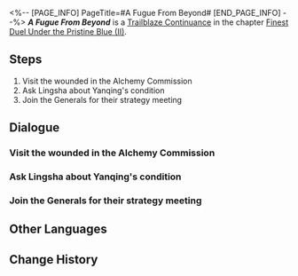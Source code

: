 <%-- [PAGE_INFO]
PageTitle=#A Fugue From Beyond#
[END_PAGE_INFO] --%>
{{Stub|Dialogue.}}
{{Mission Infobox
|id            = 2022308
|title         = 
|image         = Mission A Fugue From Beyond.png{{subst:void|<!--$UPLOAD:<<SpriteOutput/Chronicle/2022308.png>-<Mission A Fugue From Beyond.png>-<Fate's Atlas Images>>-->}}
|type          = Trailblaze Continuance
|event_name    = 
|chapter       = Finest Duel Under the Pristine Blue (II)
|requirements  = [[Trailblaze Continuance]] ''[[Ebb of Past Sins]]'' completed
|summary       = With the storm subsided and everything returning to peace, the Trailblazer visits injured friends in the Alchemy Commission. Meanwhile, in the Seat of Divine Foresight, the three Arbiter-Generals gather once more to discuss a war that concerns everyone.
|characters    = Trailblazer
|startLocation = [[The Xianzhou Luofu]] - [[Alchemy Commission]]
|world         = The Xianzhou Luofu
|area          = Alchemy Commission
|prev          = Ebb of Past Sins
|next          = 
|rewards       = Trailblaze EXP*400; Stellar Jade*50; Refined Aether*5; Lost Crystal*6; Credit*30,000
}}
'''''A Fugue From Beyond''''' is a [[Trailblaze Continuance]] in the chapter [[Finest Duel Under the Pristine Blue (II)]].

==Steps==
# Visit the wounded in the Alchemy Commission
# Ask Lingsha about Yanqing's condition
# Join the Generals for their strategy meeting

<!--
==Gameplay Notes==

--><!--
==Trial Character==

-->
==Dialogue==
{{Stub Dialogue}}

===Visit the wounded in the Alchemy Commission===
{{Mission Description|type=continuance|location=Alchemy Commission|As the dust finally settles, you and March 7th arrange to head to the Alchemy Commission and visit those who were heavily wounded in the great battle aboard the Skysplitter...}}
{{Dialogue Start}}
:{{tx}}
{{Dialogue End}}

===Ask Lingsha about Yanqing's condition===
{{Dialogue Start}}
:{{tx}}
{{Dialogue End}}

===Join the Generals for their strategy meeting===
{{Mission Description|type=continuance|location=Seat of Divine Foresight|update|At this moment, the three generals are gathered in the Seat of Divine Foresight to discuss the future strategy of the Alliance...}}
{{Dialogue Start}}
:{{tx}}
{{Dialogue End}}

==Other Languages==
{{Other Languages
|en   = A Fugue From Beyond
|zhs  = 玉阙黄钟，天外归鸿
|zht  = 玉闕黃鐘，天外歸鴻
|ja   = 玉殿の黄鐘、天外からの帰鴻
|ko   = 옥궐의 황종, 천외에서 귀환한 자
|es   = Fuga desde el más allá
|fr   = Fugue de l'au-delà
|ru   = Перезвон жёлтого колокола, возвращение в гнездо
|th   = ระฆังกังวานสู่การหวนคืน
|vi   = Chuông Vàng Yuque, Trở Về Từ Thế Giới Bên Ngoài
|de   = Eine Fuge aus dem Jenseits
|id   = Suara dari Dunia Lain
|pt   = Uma Fuga do Além
}}

==Change History==
{{Change History|2.5}}
